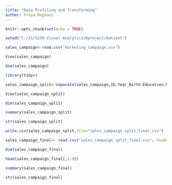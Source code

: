 ```yaml
---
title: "Data Profiling and Transforming"
author: Freya Maghani
---
```


```r
knitr::opts_chunk$set(echo = TRUE)
```


```r

setwd("C:/IS/5250-Visual Analytics/Rproject/Dataset")

sales_campaign<-read.csv("marketing_campaign.csv")

View(sales_campaign)

dim(sales_campaign)

library(tidyr)

```


```r

sales_campaign_split<-separate(sales_campaign,ID.Year_Birth.Education.Marital_Status.Income.Kidhome.Teenhome.Dt_Customer.Recency.MntWines.MntFruits.MntMeatProducts.MntFishProducts.MntSweetProducts.MntGoldProds.NumDealsPurchases.NumWebPurchases.NumCatalogPurchases.NumStorePurchases.NumWebVisitsMonth.AcceptedCmp3.AcceptedCmp4.AcceptedCmp5.AcceptedCmp1.AcceptedCmp2.Complain.Z_CostContact.Z_Revenue.Response,c("ID","Year_Birth","Education","Marital_Status","Income","Kidhome","Teenhome","Dt_Customer","Recency","MntWines","MntFruits","MntMeatProducts","MntFishProducts","MntSweetProducts","MntGoldProds","NumDealsPurchases","NumWebPurchases","NumCatalogPurchases","NumStorePurchases","NumWebVisitsMonth","AcceptedCmp3","AcceptedCmp4","AcceptedCmp5","AcceptedCmp1","AcceptedCmp2","Complain","Z_CostContact","Z_Revenue","Response"),sep="\t")

View(sales_campaign_split)

dim(sales_campaign_split)

summary(sales_campaign_split)

str(sales_campaign_split)

write.csv(sales_campaign_split,file="sales_campaign_split_final.csv")

sales_campaign_final<- read.csv("sales_campaign_split_final.csv", header=TRUE)

dim(sales_campaign_final)

head(sales_campaign_final[,1:9])

summary(sales_campaign_final)

str(sales_campaign_final)
```


